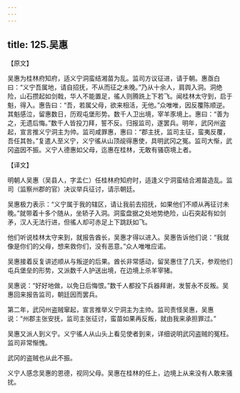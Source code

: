 ```yaml
---
---
---
```

title: 125.吴惠
---



【原文】

吴惠为桂林府知府，适义宁洞蛮结湘苗为乱。监司方议征进，请于朝。惠亟白曰：“义宁吾属地，请自招抚，不从而征之未晚。”乃从十余人，肩舆入洞。洞绝险，山石攒起如剑戟，华人不能置足，徭人则腾跣上下若飞。闻桂林太守到，启于魁，得入。惠告曰：“吾，若属父母，欲来相活，无他。”众唯唯，因反覆陈顺逆。其魁感泣，留惠数日，历观屯堡形势。数千人卫出境，宰羊豕境上。惠曰：“善为之，无遗后悔。”数千人皆投刀拜，誓不反。归报监司，遂罢兵。明年，武冈州盗起，宣言推义宁洞主为帅。监司咸罪惠，惠曰：“郡主抚，监司主征，蛮夷反覆，吾任其咎。”复遣人至义宁，义宁徭从山顶觇得惠使，具明武冈之冤。监司大惭，武冈盗因不振。义宁人德惠如父母，迄惠在桂林，无敢有骚窃境上者。

【译文】

明朝人吴惠（吴县人，字孟仁）任桂林府知府时，适逢义宁洞蛮结合湘苗造乱。监司（监察州郡的官）决议举兵征讨，请示朝廷。

吴惠极力表示：“义宁属于我的辖区，请让我前去招抚，如果他们不顺从再征讨未晚。”就带着十多个随从，坐轿子入洞。洞蛮盘据之处地势绝险，山石突起有如剑矛，汉人无法行进，但徭人却可赤足上下跳跃如飞。

他们听说桂林太守来到，就报告酋长，吴惠才得以进入。吴惠告诉他们说：“我就像是你们的父母，想来救你们，没有恶意。”众人唯唯应诺。

吴惠接着反复讲述顺从与叛逆的后果。酋长非常感动，留吴惠住了几天，参观他们屯兵堡垒的形势，又派数千人护送出境，在边境上杀羊宰猪。

吴惠说：“好好地做，以免日后悔恨。”数千人都投下兵器拜谢，发誓永不反叛。吴惠回来报告监司，朝廷因而罢兵。

第二年，武冈州盗贼窜起，宣言推举义宁洞主为主帅。监司责怪吴惠，吴惠说：“州郡主张安抚，监司主张征讨，蛮苗如果再反叛，就由我来承担罪过。”

吴惠又派人到义宁。义宁徭人从山头上看见使者到来，详细说明武冈盗贼的冤枉。监司非常惭愧。

武冈的盗贼也从此不振。

义宁人感念吴惠的恩德，视同父母。吴惠在桂林的任上，边境上从来没有人敢来骚扰。